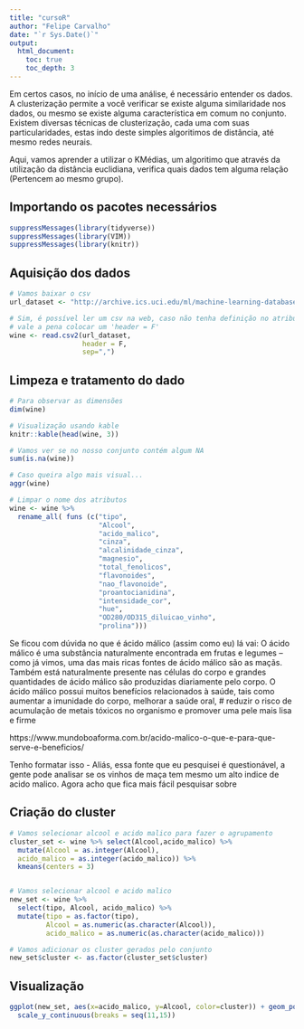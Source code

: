 ```yaml
---
title: "cursoR"
author: "Felipe Carvalho"
date: "`r Sys.Date()`"
output:
  html_document:
    toc: true
    toc_depth: 3
---
```


Em certos casos, no início de uma análise, é necessário entender os dados. A clusterização permite a você verificar se existe alguma similaridade nos dados, ou mesmo se existe alguma característica em comum no conjunto. Existem diversas técnicas de clusterização, cada uma com suas particularidades, estas indo deste simples algoritimos de distância, até mesmo redes neurais.

Aqui, vamos aprender a utilizar o KMédias, um algoritimo que através da utilização da distância euclidiana, verifica quais dados tem alguma relação (Pertencem ao mesmo grupo).

## Importando os pacotes necessários
```r
suppressMessages(library(tidyverse))
suppressMessages(library(VIM))
suppressMessages(library(knitr))
```

## Aquisição dos dados
```r
# Vamos baixar o csv
url_dataset <- "http://archive.ics.uci.edu/ml/machine-learning-databases/wine/wine.data"

# Sim, é possível ler um csv na web, caso não tenha definição no atributo
# vale a pena colocar um 'header = F'
wine <- read.csv2(url_dataset,
                  header = F,
                  sep=",")
```

## Limpeza e tratamento do dado
```r
# Para observar as dimensões
dim(wine)

# Visualização usando kable
knitr::kable(head(wine, 3))

# Vamos ver se no nosso conjunto contém algum NA
sum(is.na(wine))

# Caso queira algo mais visual...
aggr(wine)

# Limpar o nome dos atributos
wine <- wine %>%
  rename_all( funs (c("tipo",
                      "Alcool",
                      "acido_malico",
                      "cinza",
                      "alcalinidade_cinza",
                      "magnesio",
                      "total_fenolicos",
                      "flavonoides",
                      "nao_flavonoide",
                      "proantocianidina",
                      "intensidade_cor",
                      "hue",
                      "OD280/OD315_diluicao_vinho",
                      "prolina")))
```
Se ficou com dúvida no que é ácido málico (assim como eu) lá vai: O ácido málico é uma substância naturalmente encontrada em frutas e legumes – como já vimos, uma das mais ricas fontes de ácido málico são as maçãs. Também está naturalmente presente nas células do corpo e grandes quantidades de ácido málico são produzidas diariamente pelo corpo. O ácido málico possui muitos benefícios relacionados à saúde, tais como aumentar a imunidade do corpo, melhorar a saúde oral,
# reduzir o risco de acumulação de metais tóxicos no organismo e promover uma pele mais lisa e firme

https://www.mundoboaforma.com.br/acido-malico-o-que-e-para-que-serve-e-beneficios/

Tenho formatar isso - Aliás, essa fonte que eu pesquisei é questionável, a gente pode analisar se os vinhos de maça tem mesmo um alto indice de acido malico. Agora acho que fica mais fácil pesquisar sobre

## Criação do cluster
```r
# Vamos selecionar alcool e acido malico para fazer o agrupamento
cluster_set <- wine %>% select(Alcool,acido_malico) %>%
  mutate(Alcool = as.integer(Alcool),
  acido_malico = as.integer(acido_malico)) %>%
  kmeans(centers = 3)


# Vamos selecionar alcool e acido malico
new_set <- wine %>%
  select(tipo, Alcool, acido_malico) %>%
  mutate(tipo = as.factor(tipo),
         Alcool = as.numeric(as.character(Alcool)),
         acido_malico = as.numeric(as.character(acido_malico)))

# Vamos adicionar os cluster gerados pelo conjunto
new_set$cluster <- as.factor(cluster_set$cluster)
```

## Visualização
```r
ggplot(new_set, aes(x=acido_malico, y=Alcool, color=cluster)) + geom_point() +
  scale_y_continuous(breaks = seq(11,15))

```



